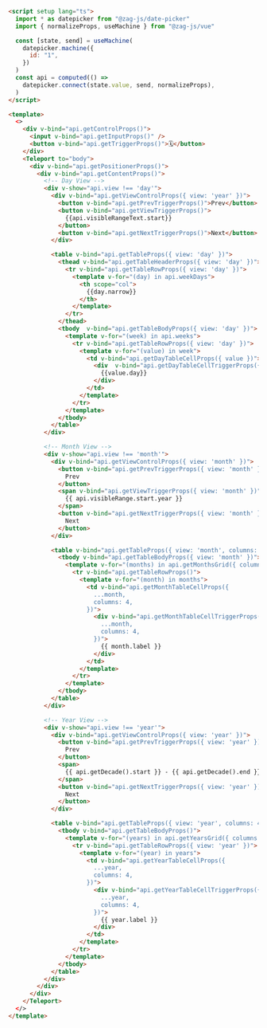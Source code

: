 ```html
<script setup lang="ts">
  import * as datepicker from "@zag-js/date-picker"
  import { normalizeProps, useMachine } from "@zag-js/vue"

  const [state, send] = useMachine(
    datepicker.machine({
      id: "1",
    })
  )
  const api = computed(() =>
    datepicker.connect(state.value, send, normalizeProps),
  )
</script>

<template>
  <>
    <div v-bind="api.getControlProps()">
      <input v-bind="api.getInputProps()" />
      <button v-bind="api.getTriggerProps()">🗓</button>
    </div>
    <Teleport to="body">
      <div v-bind="api.getPositionerProps()">
        <div v-bind="api.getContentProps()">
          <!-- Day View -->
          <div v-show="api.view !== 'day'">
            <div v-bind="api.getViewControlProps({ view: 'year' })">
              <button v-bind="api.getPrevTriggerProps()">Prev</button>
              <button v-bind="api.getViewTriggerProps()">
                {{api.visibleRangeText.start}}
              </button>
              <button v-bind="api.getNextTriggerProps()">Next</button>
            </div>

            <table v-bind="api.getTableProps({ view: 'day' })">
              <thead v-bind="api.getTableHeaderProps({ view: 'day' })">
                <tr v-bind="api.getTableRowProps({ view: 'day' })">
                  <template v-for="(day) in api.weekDays">
                    <th scope="col">
                      {{day.narrow}}
                    </th>
                  </template>
                </tr>
              </thead>
              <tbody  v-bind="api.getTableBodyProps({ view: 'day' })">
                <template v-for="(week) in api.weeks">
                  <tr v-bind="api.getTableRowProps({ view: 'day' })">
                    <template v-for="(value) in week">
                      <td v-bind="api.getDayTableCellProps({ value })">
                        <div  v-bind="api.getDayTableCellTriggerProps({ value })">
                          {{value.day}}
                        </div>
                      </td>
                    </template>
                  </tr>
                </template>
              </tbody>
            </table>
          </div>

          <!-- Month View -->
          <div v-show="api.view !== 'month'">
            <div v-bind="api.getViewControlProps({ view: 'month' })">
              <button v-bind="api.getPrevTriggerProps({ view: 'month' })">
                Prev
              </button>
              <span v-bind="api.getViewTriggerProps({ view: 'month' })">
                {{ api.visibleRange.start.year }}
              </span>
              <button v-bind="api.getNextTriggerProps({ view: 'month' })">
                Next
              </button>
            </div>

            <table v-bind="api.getTableProps({ view: 'month', columns: 4 })">
              <tbody v-bind="api.getTableBodyProps({ view: 'month' })">
                <template v-for="(months) in api.getMonthsGrid({ columns: 4, format: 'short' })">
                  <tr v-bind="api.getTableRowProps()">
                    <template v-for="(month) in months">
                      <td v-bind="api.getMonthTableCellProps({
                        ...month,
                        columns: 4,
                      })">
                        <div v-bind="api.getMonthTableCellTriggerProps({
                          ...month,
                          columns: 4,
                        })">
                          {{ month.label }}
                        </div>
                      </td>
                    </template>
                  </tr>
                </template>
              </tbody>
            </table>
          </div>

          <!-- Year View -->
          <div v-show="api.view !== 'year'">
            <div v-bind="api.getViewControlProps({ view: 'year' })">
              <button v-bind="api.getPrevTriggerProps({ view: 'year' })">
                Prev
              </button>
              <span>
                {{ api.getDecade().start }} - {{ api.getDecade().end }}
              </span>
              <button v-bind="api.getNextTriggerProps({ view: 'year' })">
                Next
              </button>
            </div>

            <table v-bind="api.getTableProps({ view: 'year', columns: 4 })">
              <tbody v-bind="api.getTableBodyProps()">
                <template v-for="(years) in api.getYearsGrid({ columns: 4 })">
                  <tr v-bind="api.getTableRowProps({ view: 'year' })">
                    <template v-for="(year) in years">
                      <td v-bind="api.getYearTableCellProps({
                        ...year,
                        columns: 4,
                      })">
                        <div v-bind="api.getYearTableCellTriggerProps({
                          ...year,
                          columns: 4,
                        })">
                          {{ year.label }}
                        </div>
                      </td>
                    </template>
                  </tr>
                </template>
              </tbody>
            </table>
          </div>
        </div>
      </div>
    </Teleport>
  </>
</template>
```
